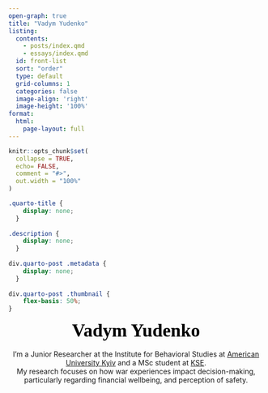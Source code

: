 ```yaml
---
open-graph: true
title: "Vadym Yudenko"
listing:
  contents: 
    - posts/index.qmd
    - essays/index.qmd
  id: front-list
  sort: "order"
  type: default
  grid-columns: 1
  categories: false
  image-align: 'right'
  image-height: '100%'
format:
  html:
    page-layout: full
---
```


```r
knitr::opts_chunk$set(
  collapse = TRUE,
  echo= FALSE,
  comment = "#>",
  out.width = "100%"
)
```

```css
.quarto-title {
    display: none;
  }
  
.description {
    display: none;
  }
  
div.quarto-post .metadata {
    display: none;
  }
  
div.quarto-post .thumbnail {
    flex-basis: 50%;
}
```


::: {style="text-align: center"}
[<strong>Vadym Yudenko</strong>]{style="font-size: 36px; font-style: bold; color: black; font-family: Fira Mono;"} <br> <br> I'm a Junior Researcher at the Institute for Behavioral Studies at [American University Kyiv](https://ibs.auk.edu.ua/en/) and a MSc student at [KSE](https://kse.ua/). <br> My research focuses on how war experiences impact decision-making, particularly regarding financial wellbeing, and perception of safety.
<br> <br>
:::

::: {#front-list}
:::
